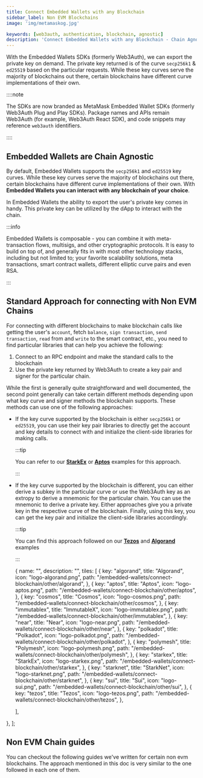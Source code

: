 ```yaml
---
title: Connect Embedded Wallets with any Blockchain
sidebar_label: Non EVM Blockchains
image: 'img/metamaskog.jpg'

keywords: [web3auth, authentication, blockchain, agnostic]
description: 'Connect Embedded Wallets with any Blockchain - Chain Agnostic'
---
```



With the Embedded Wallets SDKs (formerly Web3Auth), we can export the private key on demand. The private key returned is of the curve `secp256k1` & `ed25519` based on the particular requests. While these key curves serve the majority of blockchains out there, certain blockchains have different curve implementations of their own.

::::note

The SDKs are now branded as MetaMask Embedded Wallet SDKs (formerly Web3Auth Plug and Play SDKs). Package names and APIs remain Web3Auth (for example, Web3Auth React SDK), and code snippets may reference `web3auth` identifiers.

::::

## Embedded Wallets are Chain Agnostic

By default, Embedded Wallets supports the `secp256k1` and `ed25519` key curves. While these key curves serve the majority of blockchains out there, certain blockchains have different curve implementations of their own. With **Embedded Wallets you can interact with any blockchain of your choice**.

In Embedded Wallets the ability to export the user's private key comes in handy. This private key can be utilized by the dApp to interact with the chain.

:::info

Embedded Wallets is composable - you can combine it with meta-transaction flows, multisigs, and other cryptographic protocols. It is easy to build on top of, and generally fits in with most other technology stacks, including but not limited to; your favorite scalability solutions, meta transactions, smart contract wallets, different elliptic curve pairs and even RSA.

:::

## Standard Approach for connecting with Non EVM Chains

For connecting with different blockchains to make blockchain calls like getting the user's `account`, fetch `balance`, `sign transaction`, `send transaction`, `read` from and `write` to the smart contract, etc., you need to find particular libraries that can help you achieve the following:

1. Connect to an RPC endpoint and make the standard calls to the blockchain
2. Use the private key returned by Web3Auth to create a key pair and signer for the particular chain.

While the first is generally quite straightforward and well documented, the second point generally can take certain different methods depending upon what key curve and signer methods the blockchain supports. These methods can use one of the following approaches:

- If the key curve supported by the blockchain is either `secp256k1` or `ed25519`, you can use their key pair libraries to directly get the account and key details to connect with and initialize the client-side libraries for making calls.

  :::tip

  You can refer to our [**StarkEx**](/embedded-wallets/connect-blockchain/other/starkex) or [**Aptos**](/embedded-wallets/connect-blockchain/other/aptos) examples for this approach.

  :::

- If the key curve supported by the blockchain is different, you can either derive a subkey in the particular curve or use the Web3Auth key as an extropy to derive a mnemonic for the particular chain. You can use the mnemonic to derive a private key. Either approaches give you a private key in the respective curve of the blockchain. Finally, using this key, you can get the key pair and initialize the client-side libraries accordingly.

  :::tip

  You can find this approach followed on our [**Tezos**](/embedded-wallets/connect-blockchain/other/tezos) and [**Algorand**](/embedded-wallets/connect-blockchain/other/algorand) examples

  :::

  {
    name: "",
    description: "",
    tiles: [
      {
        key: "algorand",
        title: "Algorand",
        icon: "logo-algorand.png",
        path: "/embedded-wallets/connect-blockchain/other/algorand",
      },
      {
        key: "aptos",
        title: "Aptos",
        icon: "logo-aptos.png",
        path: "/embedded-wallets/connect-blockchain/other/aptos",
      },
      {
        key: "cosmos",
        title: "Cosmos",
        icon: "logo-cosmos.png",
        path: "/embedded-wallets/connect-blockchain/other/cosmos",
      },
      {
        key: "immutablex",
        title: "ImmutableX",
        icon: "logo-immutablex.png",
        path: "/embedded-wallets/connect-blockchain/other/immutablex",
      },
      {
        key: "near",
        title: "Near",
        icon: "logo-near.png",
        path: "/embedded-wallets/connect-blockchain/other/near",
      },
      {
        key: "polkadot",
        title: "Polkadot",
        icon: "logo-polkadot.png",
        path: "/embedded-wallets/connect-blockchain/other/polkadot",
      },
      {
        key: "polymesh",
        title: "Polymesh",
        icon: "logo-polymesh.png",
        path: "/embedded-wallets/connect-blockchain/other/polymesh",
      },
      {
        key: "starkex",
        title: "StarkEx",
        icon: "logo-starkex.png",
        path: "/embedded-wallets/connect-blockchain/other/starkex",
      },
      {
        key: "starknet",
        title: "StarkNet",
        icon: "logo-starknet.png",
        path: "/embedded-wallets/connect-blockchain/other/starknet",
      },
      {
        key: "sui",
        title: "Sui",
        icon: "logo-sui.png",
        path: "/embedded-wallets/connect-blockchain/other/sui",
      },
      {
        key: "tezos",
        title: "Tezos",
        icon: "logo-tezos.png",
        path: "/embedded-wallets/connect-blockchain/other/tezos",
      },

    ],

}, ];

## Non EVM Chain guides

You can checkout the following guides we've written for certain non evm blockchains. The approach mentioned in this doc is very similar to the one followed in each one of them.

<Tiles tileGroups={OtherChains} />
